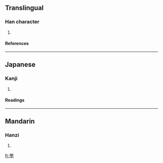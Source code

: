 ==Translingual==
===Han character===
{{Han char|rn=32|rad=土|as=08|sn=11|four=|canj=尸水土 (SEG), XX尸水土 (XXSEG)}}
# {{defn|Han}}
====References====
{{Han ref|kx=0231.190|dkj=05203|dj=0468.110|hdz=10450.010|uh=57FE|ud=22526}}
----
==Japanese==
===Kanji===
{{ja-kanji|grade=|rs=土08}}
# {{defn|Japanese}} 
====Readings====
{{ja-readings|on=[[しゅ]] (shu), [[じゅ]] (ju)|kun=}}
----
==Mandarin==
===Hanzi===
{{cmn-hanzi|pin=[[bàn]] (ban4), [[jù]] (ju4)|wg=pan<sup>4</sup>, chü<sup>4</sup>}}
# {{defn|Mandarin}}

[[fr:埾]]
